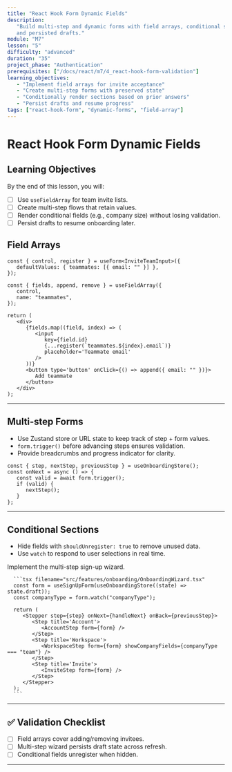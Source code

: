 ```yaml
---
title: "React Hook Form Dynamic Fields"
description:
   "Build multi-step and dynamic forms with field arrays, conditional sections,
   and persisted drafts."
module: "M7"
lesson: "5"
difficulty: "advanced"
duration: "35"
project_phase: "Authentication"
prerequisites: ["/docs/react/m7/4_react-hook-form-validation"]
learning_objectives:
   - "Implement field arrays for invite acceptance"
   - "Create multi-step forms with preserved state"
   - "Conditionally render sections based on prior answers"
   - "Persist drafts and resume progress"
tags: ["react-hook-form", "dynamic-forms", "field-array"]
---
```



# React Hook Form Dynamic Fields

## Learning Objectives

By the end of this lesson, you will:

-  [ ] Use `useFieldArray` for team invite lists.
-  [ ] Create multi-step flows that retain values.
-  [ ] Render conditional fields (e.g., company size) without losing validation.
-  [ ] Persist drafts to resume onboarding later.

## Field Arrays

```tsx
const { control, register } = useForm<InviteTeamInput>({
   defaultValues: { teammates: [{ email: "" }] },
});

const { fields, append, remove } = useFieldArray({
   control,
   name: "teammates",
});

return (
   <div>
      {fields.map((field, index) => (
         <input
            key={field.id}
            {...register(`teammates.${index}.email`)}
            placeholder='Teammate email'
         />
      ))}
      <button type='button' onClick={() => append({ email: "" })}>
         Add teammate
      </button>
   </div>
);
```

---

## Multi-step Forms

-  Use Zustand store or URL state to keep track of step + form values.
-  `form.trigger()` before advancing steps ensures validation.
-  Provide breadcrumbs and progress indicator for clarity.

```tsx
const { step, nextStep, previousStep } = useOnboardingStore();
const onNext = async () => {
   const valid = await form.trigger();
   if (valid) {
      nextStep();
   }
};
```

---

## Conditional Sections

-  Hide fields with `shouldUnregister: true` to remove unused data.
-  Use `watch` to respond to user selections in real time.

<Accordions type='single' className='mt-4'>
   <Accordion title='TaskFlow Pro Flow'>
      <p>Implement the multi-step sign-up wizard.</p>

      ```tsx filename="src/features/onboarding/OnboardingWizard.tsx"
      const form = useSignUpForm(useOnboardingStore((state) => state.draft));
      const companyType = form.watch("companyType");

      return (
         <Stepper step={step} onNext={handleNext} onBack={previousStep}>
            <Step title='Account'>
               <AccountStep form={form} />
            </Step>
            <Step title='Workspace'>
               <WorkspaceStep form={form} showCompanyFields={companyType === "team"} />
            </Step>
            <Step title='Invite'>
               <InviteStep form={form} />
            </Step>
         </Stepper>
      );
      ```

   </Accordion>
</Accordions>

---

## ✅ Validation Checklist

-  [ ] Field arrays cover adding/removing invitees.
-  [ ] Multi-step wizard persists draft state across refresh.
-  [ ] Conditional fields unregister when hidden.

---

